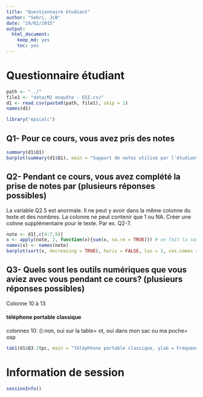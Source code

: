 ```yaml
---
title: "Questionnaire étudiant"
author: "Sebri, JcB"
date: "19/02/2015"
output:
  html_document:
    keep_md: yes
    toc: yes
---
```


Questionnaire étudiant
======================

```r
path <- "../"
file1 <- "data/M2 enquête - ESI.csv"
d1 <- read.csv(paste0(path, file1), skip = 1)
names(d1)

library("epicalc")


```

Q1- Pour ce cours, vous avez pris des notes
--------------------------------------------

```r
summary(d1$Q1)
barplot(summary(d1$Q1), main = "Support de notes utilisé par l'étudiant")
```

Q2- Pendant ce cours, vous avez complété la prise de notes par (plusieurs réponses possibles)
---------------------------------------------------------------------------------------------
La variable Q2.5 est anormale. Il ne peut y avoir dans la même colonne du texte et des nombres. La colonne ne peut contenir que 1 ou NA. Créer une colnne supplémentaire pour le texte. Par ex. Q2-7.

```r
note <- d1[,c(4:7,9)]
x <- apply(note, 2, function(x){sum(x, na.rm = TRUE)}) # on fait la somme des colonnes
names(x) <- names(note)
barplot(sort(x, decreasing = TRUE), horiz = FALSE, las = 2, cex.names = 0.8, main = "Compléments de la prise de notes", ylab = "Fréquence")
```

Q3- Quels sont les outils numériques que vous aviez avec vous pendant ce cours? (plusieurs réponses possibles)
------------------------------------
Colonne 10 à 13

#### téléphone portable classique
colonnes 10: ():non, oui sur la table= ot,	oui dans mon sac ou ma poche= osp

```r
tab1(d1$Q3.1tpc, main = "Téléphhone portable classique, ylab = Fréquence")

```

Information de session
======================

```r
sessionInfo()

```

